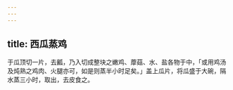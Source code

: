```yaml
---
---
---
```

title: 西瓜蒸鸡
---



于瓜顶切一片，去瓤，乃入切成整块之嫩鸡、藦菇、水、盐各物于中，「或用鸡汤及炖熟之鸡肉、火腿亦可，如是则蒸半小时足矣。」盖上瓜片，将瓜盛于大碗，隔水蒸三小时，取出，去皮食之。